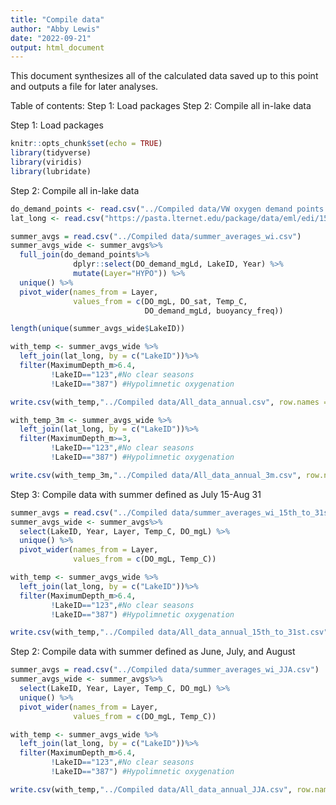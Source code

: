 ```yaml
---
title: "Compile data"
author: "Abby Lewis"
date: "2022-09-21"
output: html_document
---
```


This document synthesizes all of the calculated data saved up to this point and outputs a file for later analyses. 

Table of contents:
Step 1: Load packages
Step 2: Compile all in-lake data


Step 1: Load packages

```r
knitr::opts_chunk$set(echo = TRUE)
library(tidyverse)
library(viridis)
library(lubridate)
```

Step 2: Compile all in-lake data

```r
do_demand_points <- read.csv("../Compiled data/VW oxygen demand points.csv")
lat_long <- read.csv("https://pasta.lternet.edu/package/data/eml/edi/1530/1/fadd3eaa25b5fdd1fc4efba70e660579")

summer_avgs = read.csv("../Compiled data/summer_averages_wi.csv")
summer_avgs_wide <- summer_avgs%>%
  full_join(do_demand_points%>%
              dplyr::select(DO_demand_mgLd, LakeID, Year) %>%
              mutate(Layer="HYPO")) %>%
  unique() %>%
  pivot_wider(names_from = Layer, 
              values_from = c(DO_mgL, DO_sat, Temp_C, 
                              DO_demand_mgLd, buoyancy_freq))

length(unique(summer_avgs_wide$LakeID))

with_temp <- summer_avgs_wide %>%
  left_join(lat_long, by = c("LakeID"))%>%
  filter(MaximumDepth_m>6.4,
         !LakeID=="123",#No clear seasons
         !LakeID=="387") #Hypolimnetic oxygenation

write.csv(with_temp,"../Compiled data/All_data_annual.csv", row.names =F)

with_temp_3m <- summer_avgs_wide %>%
  left_join(lat_long, by = c("LakeID"))%>%
  filter(MaximumDepth_m>=3,
         !LakeID=="123",#No clear seasons
         !LakeID=="387") #Hypolimnetic oxygenation

write.csv(with_temp_3m,"../Compiled data/All_data_annual_3m.csv", row.names =F)
```

Step 3: Compile data with summer defined as July 15-Aug 31

```r
summer_avgs = read.csv("../Compiled data/summer_averages_wi_15th_to_31st.csv")
summer_avgs_wide <- summer_avgs%>%
  select(LakeID, Year, Layer, Temp_C, DO_mgL) %>%
  unique() %>%
  pivot_wider(names_from = Layer, 
              values_from = c(DO_mgL, Temp_C))

with_temp <- summer_avgs_wide %>%
  left_join(lat_long, by = c("LakeID"))%>%
  filter(MaximumDepth_m>6.4,
         !LakeID=="123",#No clear seasons
         !LakeID=="387") #Hypolimnetic oxygenation

write.csv(with_temp,"../Compiled data/All_data_annual_15th_to_31st.csv", row.names = F)
```

Step 2: Compile data with summer defined as June, July, and August

```r
summer_avgs = read.csv("../Compiled data/summer_averages_wi_JJA.csv")
summer_avgs_wide <- summer_avgs%>%
  select(LakeID, Year, Layer, Temp_C, DO_mgL) %>%
  unique() %>%
  pivot_wider(names_from = Layer, 
              values_from = c(DO_mgL, Temp_C))

with_temp <- summer_avgs_wide %>%
  left_join(lat_long, by = c("LakeID"))%>%
  filter(MaximumDepth_m>6.4,
         !LakeID=="123",#No clear seasons
         !LakeID=="387") #Hypolimnetic oxygenation

write.csv(with_temp,"../Compiled data/All_data_annual_JJA.csv", row.names =F)
```
